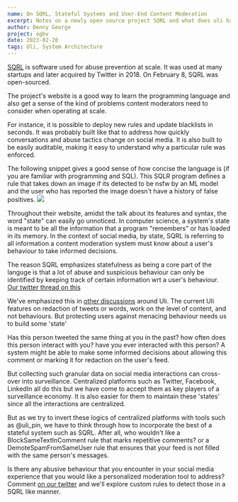 ```yaml
---
name: On SQRL, Stateful Systems and User-End Content Moderation
excerpt: Notes on a newly open source project SQRL and what does uli have to learn from it.
author: Denny George
project: ogbv
date: 2023-02-20
tags: Uli, System Architecture
---
```


[SQRL](https://sqrl-lang.github.io/sqrl/index.html) is software used for abuse prevention at scale. It was used at many startups and later acquired by Twitter in 2018. On February 8, SQRL was open-sourced.

The project's website is a good way to learn the programming language and also get a sense of the kind of problems content moderators need to consider when operating at scale.

For instance, it is possible to deploy new rules and update blacklists in seconds. It was probably built like that to address how quickly conversations and abuse tactics change on social media. It is also built to be easily auditable, making it easy to understand why a particular rule was enforced.

The following snippet gives a good sense of how concise the language is (if you are familiar with programming and SQL). This SQLR program defines a rule that takes down an image if its detected to be nsfw by an ML model and the user who has reported the image doesn't have a history of false positives.
![](../images/sqrl-query-ex.png)

Throughout their website, amidst the talk about its features and syntax, the word "state" can easily go unnoticed. In computer science, a system's state is meant to be all the information that a program "remembers" or has loaded in its memory. In the context of social media, by state, SQRL is referring to all information a content moderation system must know about a user's behaviour to take informed decisions.

The reason SQRL emphasizes statefulness as being a core part of the languge is that a lot of abuse and suspicious behaviour can only be identified by keeping track of certain information wrt a user's behaviour. [Our twitter thread on this](https://twitter.com/tattlemade/status/1588502140213170181)

We've emphasized this in [other discussions](https://twitter.com/uli_pin/status/1597828365582729217) around Uli. The current Uli features on redaction of tweets or words, work on the level of content, and not behaviours. But protecting users against menacing behaviour needs us to build some 'state'

Has this person tweeted the same thing at you in the past? how often does this person interact with you? have you ever interacted with this person? A system might be able to make some informed decisions about allowing this comment or marking it for redaction on the user's feed.

But collecting such granular data on social media interactions can cross-over into surveillance. Centralized platforms such as Twitter, Facebook, LinkedIn all do this but we have come to accept them as key players of a surveillance economy. It is also easier for them to maintain these 'states' since all the interactions are centralized.

But as we try to invert these logics of centralized platforms with tools such as @uli_pin, we have to think through how to incorporate the best of a stateful system such as SQRL. After all, who wouldn't like a BlockSameTextInComment rule that marks repetitive comments? or a DemoteSpamFromSameUser rule that ensures that your feed is not filled with the same person's messages.

Is there any abusive behaviour that you encounter in your social media experience that you would like a personalized moderation tool to address? Comment [on our twitter](https://twitter.com/tattlemade) and we'll explore custom rules to detect those in a SQRL like manner.
